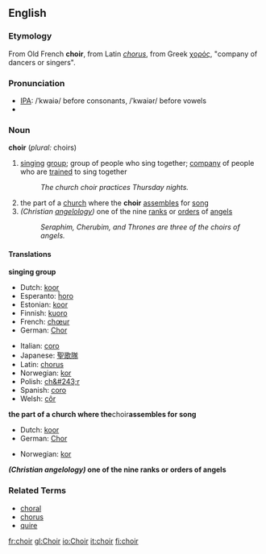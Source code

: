 {{Wikipedia}}
==English==
===Etymology===
From Old French '''choir''', from Latin ''[[chorus]]'', from Greek [[χορός]], "company of dancers or singers".
===Pronunciation===
*[[IPA]]: /ˈkwaiə/ before consonants, /ˈkwaiər/ before vowels
*{{audio|en-uk-choir.ogg|Audio (UK)}}

===Noun===
'''choir''' (''plural:'' choirs)

# [[sing]]ing [[group]]; group of people who sing together; [[company]] of people who are [[train]]ed to sing together
#: ''The church choir practices Thursday nights.''
#the part of a [[church]] where the '''choir''' [[assemble]]s for [[song]]
#''(Christian [[angelology]])'' one of the nine [[rank]]s or [[order]]s of [[angel]]s
#: ''Seraphim, Cherubim, and Thrones are three of the choirs of angels.''

====Translations====
'''singing group'''
{{top}}
*Dutch: [[koor]] {{n}}
*Esperanto: [[ĥoro]]
*Estonian: [[koor]]
*Finnish: [[kuoro]]
*French: [[chœur]] {{m}}
*German: [[Chor]] {{m}}
{{mid}}
*Italian: [[coro#Italian|coro]] {{m}}
*Japanese: [[聖歌隊]]
*Latin: [[chorus]] {{m}}
*Norwegian: [[kor]] {{c}}
*Polish: [[ch&#243;r]] {{m}}
*Spanish: [[coro#Spanish|coro]] {{m}}
*Welsh: [[côr]]
{{bottom}}

'''the part of a church where the '''choir''' assembles for song'''
{{top}}
*Dutch: [[koor]] {{n}}
*German: [[Chor]] {{m}}
{{mid}}
*Norwegian: [[kor]] {{c}}
{{bottom}}

'''''(Christian angelology)'' one of the nine ranks or orders of angels'''
{{top}}
{{mid}}
{{bottom}}

===Related Terms===
*[[choral]]
*[[chorus]]
*[[quire]]

[[fr:choir]]
[[gl:Choir]]
[[io:Choir]]
[[it:choir]]
[[fi:choir]]